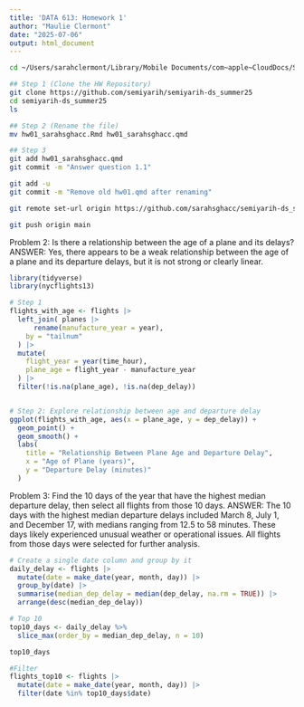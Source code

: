 ```yaml
---
title: 'DATA 613: Homework 1'
author: "Maulie Clermont"
date: "2025-07-06"
output: html_document
---
```


```bash
cd ~/Users/sarahclermont/Library/Mobile Documents/com~apple~CloudDocs/SUMMER 2025 MS STATISTICS BIOSTATISTICS/DATA 613 DATA SCIENCE

## Step 1 (Clone the HW Repository)
git clone https://github.com/semiyarih/semiyarih-ds_summer25
cd semiyarih-ds_summer25
ls

## Step 2 (Rename the file)
mv hw01_sarahsghacc.Rmd hw01_sarahsghacc.qmd

## Step 3
git add hw01_sarahsghacc.qmd
git commit -m "Answer question 1.1"

git add -u
git commit -m "Remove old hw01.qmd after renaming"

git remote set-url origin https://github.com/sarahsghacc/semiyarih-ds_summer25.git

git push origin main

```

Problem 2: Is there a relationship between the age of a plane and its delays?
ANSWER: Yes, there appears to be a weak relationship between the age of a plane and its departure delays, but it is not strong or clearly linear.
```r
library(tidyverse)
library(nycflights13)

# Step 1
flights_with_age <- flights |>
  left_join( planes |>
      rename(manufacture_year = year), 
    by = "tailnum"
  ) |>
  mutate(
    flight_year = year(time_hour),
    plane_age = flight_year - manufacture_year
  ) |>
  filter(!is.na(plane_age), !is.na(dep_delay))


# Step 2: Explore relationship between age and departure delay
ggplot(flights_with_age, aes(x = plane_age, y = dep_delay)) +
  geom_point() +
  geom_smooth() +
  labs(
    title = "Relationship Between Plane Age and Departure Delay",
    x = "Age of Plane (years)",
    y = "Departure Delay (minutes)"
  )

```

Problem 3: Find the 10 days of the year that have the highest median departure delay, then select all flights from those 10 days.
ANSWER: The 10 days with the highest median departure delays included March 8, July 1, and December 17, with medians ranging from 12.5 to 58 minutes. These days likely experienced unusual weather or operational issues. All flights from those days were selected for further analysis.

```r
# Create a single date column and group by it
daily_delay <- flights |>
  mutate(date = make_date(year, month, day)) |>
  group_by(date) |>
  summarise(median_dep_delay = median(dep_delay, na.rm = TRUE)) |>
  arrange(desc(median_dep_delay))

# Top 10
top10_days <- daily_delay %>%
  slice_max(order_by = median_dep_delay, n = 10)

top10_days

#Filter
flights_top10 <- flights |>
  mutate(date = make_date(year, month, day)) |>
  filter(date %in% top10_days$date)


```

